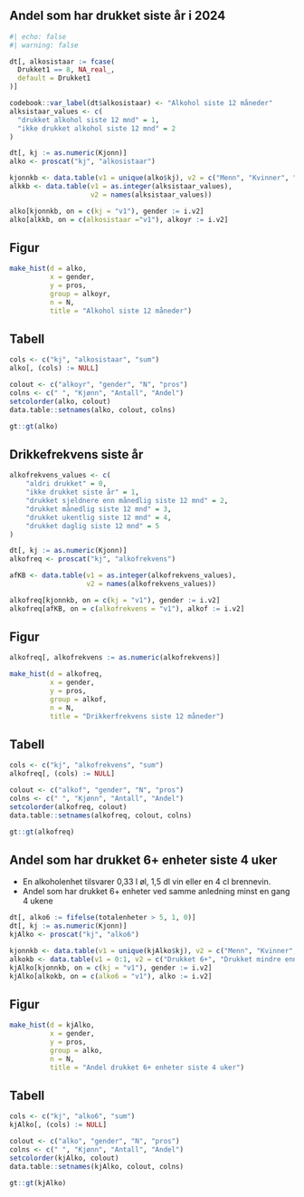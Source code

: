 ## Andel som har drukket siste år i 2024


```r
#| echo: false
#| warning: false

dt[, alkosistaar := fcase(
  Drukket1 == 8, NA_real_,
  default = Drukket1
)]

codebook::var_label(dt$alkosistaar) <- "Alkohol siste 12 måneder"
alksistaar_values <- c(
  "drukket alkohol siste 12 mnd" = 1,
  "ikke drukket alkohol siste 12 mnd" = 2
)

dt[, kj := as.numeric(Kjonn)]
alko <- proscat("kj", "alkosistaar")

kjonnkb <- data.table(v1 = unique(alko$kj), v2 = c("Menn", "Kvinner", "Totalt"))
alkkb <- data.table(v1 = as.integer(alksistaar_values),
                    v2 = names(alksistaar_values))

alko[kjonnkb, on = c(kj = "v1"), gender := i.v2]
alko[alkkb, on = c(alkosistaar ="v1"), alkoyr := i.v2]

```

::: {.panel-tabset}

## Figur

```r
make_hist(d = alko,
          x = gender,
          y = pros,
          group = alkoyr,
          n = N,
          title = "Alkohol siste 12 måneder")
```

## Tabell

```r
cols <- c("kj", "alkosistaar", "sum")
alko[, (cols) := NULL]

colout <- c("alkoyr", "gender", "N", "pros")
colns <- c(" ", "Kjønn", "Antall", "Andel")
setcolorder(alko, colout)
data.table::setnames(alko, colout, colns)

gt::gt(alko)

```
:::



## Drikkefrekvens siste år

```r

alkofrekvens_values <- c(
    "aldri drukket" = 0,
    "ikke drukket siste år" = 1,
    "drukket sjeldnere enn månedlig siste 12 mnd" = 2,
    "drukket månedlig siste 12 mnd" = 3,
    "drukket ukentlig siste 12 mnd" = 4,
    "drukket daglig siste 12 mnd" = 5
)

dt[, kj := as.numeric(Kjonn)]
alkofreq <- proscat("kj", "alkofrekvens")

afKB <- data.table(v1 = as.integer(alkofrekvens_values),
                   v2 = names(alkofrekvens_values))

alkofreq[kjonnkb, on = c(kj = "v1"), gender := i.v2]
alkofreq[afKB, on = c(alkofrekvens = "v1"), alkof := i.v2]
```

::: {.panel-tabset}
## Figur

```r
alkofreq[, alkofrekvens := as.numeric(alkofrekvens)]

make_hist(d = alkofreq,
          x = gender,
          y = pros,
          group = alkof,
          n = N,
          title = "Drikkerfrekvens siste 12 måneder")

```

## Tabell

```r
cols <- c("kj", "alkofrekvens", "sum")
alkofreq[, (cols) := NULL]

colout <- c("alkof", "gender", "N", "pros")
colns <- c(" ", "Kjønn", "Antall", "Andel")
setcolorder(alkofreq, colout)
data.table::setnames(alkofreq, colout, colns)

gt::gt(alkofreq)

```

:::

## Andel som har drukket 6+ enheter siste 4 uker 
- En alkoholenhet tilsvarer 0,33 l øl, 1,5 dl vin eller en 4 cl brennevin.
- Andel som har drukket 6+ enheter ved samme anledning minst en gang 4 ukene 


```r
dt[, alko6 := fifelse(totalenheter > 5, 1, 0)]
dt[, kj := as.numeric(Kjonn)]
kjAlko <- proscat("kj", "alko6")

kjonnkb <- data.table(v1 = unique(kjAlko$kj), v2 = c("Menn", "Kvinner", "Totalt"))
alkokb <- data.table(v1 = 0:1, v2 = c("Drukket 6+", "Drukket mindre enn 6+"))
kjAlko[kjonnkb, on = c(kj = "v1"), gender := i.v2]
kjAlko[alkokb, on = c(alko6 = "v1"), alko := i.v2]

```

::: {.panel-tabset}

## Figur
```r
make_hist(d = kjAlko,
          x = gender,
          y = pros,
          group = alko,
          n = N,
          title = "Andel drukket 6+ enheter siste 4 uker")
```

## Tabell
```r
cols <- c("kj", "alko6", "sum")
kjAlko[, (cols) := NULL]

colout <- c("alko", "gender", "N", "pros")
colns <- c(" ", "Kjønn", "Antall", "Andel")
setcolorder(kjAlko, colout)
data.table::setnames(kjAlko, colout, colns)

gt::gt(kjAlko)

```
:::

